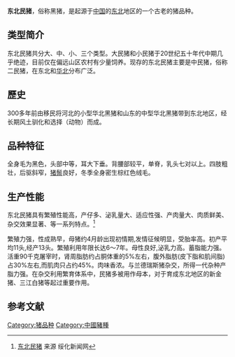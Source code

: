 '''东北民猪'''，俗称黑猪，是起源于[[中国|中国]]的[[中国东北地区|东北]]地区的一个古老的猪品种。

==类型简介==
东北民猪共分大、中、小、三个类型。大民猪和小民猪于20世纪五十年代中期几乎绝迹，目前仅在偏远山区农村有少量饲养。现存的东北民猪主要是中民猪，俗称二民猪，在东北和[[华北|华北]]分布广泛。

==歷史==
300多年前由移民将河北的小型华北黑猪和山东的中型华北黑猪带到东北地区，经长期风土驯化和选择（动物）而成。

==品种特征==
全身毛为黑色，头部中等，耳大下垂。背腰部较平，单脊，乳头七对以上。四肢粗壮，后驱斜窄，[[猪鬃|猪鬃]]良好，冬季全身密生棕红色绒毛。

==生产性能==
东北民猪具有繁殖性能高，产仔多、泌乳量大、适应性强、产肉量大、肉质鲜美、杂交效果显著、等一系列特点。<ref>[http://suihua.dbw.cn/system/2003/04/22/050300648.shtml 东北民猪] {{Wayback|url=http://suihua.dbw.cn/system/2003/04/22/050300648.shtml |date=20130429091011 }} 来源 绥化新闻网</ref>

繁殖力强，性成熟早，母猪约4月龄出现初情期,发情征候明显，受胎率高。初产平均11头,经产13头。繁殖利用年限长达6～7年。母性良好,泌乳力高。蓄脂能力强。活重90千克屠宰时，肾周脂肪约占胴体重的5%左右，腹外脂肪(皮下脂和肌间脂)占30%左右,而肌肉只占约45%。肉味香浓。与兰德瑞斯猪杂交，所得一代杂种产脂力强。在杂交利用繁育体系中，民猪多被用作母本，对于育成东北地区的新金猪、三江白猪等起过重要作用。

== 参考文献 ==
{{reflist}}

 [[Category:猪品种|Category:猪品种]]
[[Category:中國豬種|Category:中國豬種]]